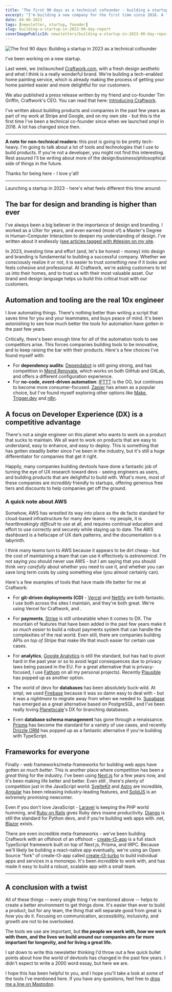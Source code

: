 ```yaml
---
title: 'The first 90 days as a technical cofounder - building a startup in 2023'
excerpt: "I'm building a new company for the first time since 2016. A lot has changed since then. Here's what feels different this time around."
date: 04-06-2023
tags: [newsletter, startup, founder]
slug: building-a-startup-in-2023-90-day-report
coverImagePublicId: newsletters/building-a-startup-in-2023-90-day-report/cover
---
```


<Image
  publicId="newsletters/building-a-startup-in-2023-90-day-report/cover"
  alt="The first 90 days: Building a startup in 2023 as a technical cofounder"
/>

I've been working on a new startup.

Last week, we (re)launched [Craftwork.com](https://craftwork.com), with a fresh design aesthetic and what I think is a really wonderful brand. We're building a tech-enabled home painting service, which is already making the process of getting your home painted easier and more delightful for our customers.

We also published a press release written by my friend and co-founder Tim Griffin, Craftwork's CEO. You can read that here: [Introducing Craftwork](https://craftwork.com/articles/introduction).

I've written about building products and companies in the past few years as part of my work at Stripe and Google, and on my own site - but this is the first time I've been a technical co-founder since when we launched smpl in 2016. A lot has changed since then.

---

**A note for non-technical readers:** this post is going to be pretty tech-heavy. I'm going to talk about a lot of tools and technologies that I use to build products. If you're not a developer, you might not find this interesting. Rest assured I'll be writing about more of the design/business/philosophical side of things in the future.

Thanks for being here - I love y'all!

---

Launching a startup in 2023 - here's what feels different this time around:

## The bar for design and branding is higher than ever

I've always been a big believer in the importance of design and branding. I worked as a UXer for years, and even earned (most of) a Master's Degree in Human-Computer Interaction to deepen my understanding of design. I've written about it endlessly ([see articles tagged with #design on my site](https://mikebifulco.com/tags/design).

In 2023, investing time and effort (and, let's be honest - money) into design and branding is fundamental to building a successful company. Whether we consciously realize it or not, it is easier to trust _something new_ if it looks and feels cohesive and professional. At Craftwork, we're asking customers to let us into their homes, and to trust us with their most valuable asset. Our brand and design language helps us build this critical trust with our customers.

## Automation and tooling are the real 10x engineer

I _love_ automating things. There's nothing better than writing a script that saves time for you and your teammates, and buys peace of mind. It's been astonishing to see how much better the tools for automation have gotten in the past few years.

Critically, there's been enough time for _all_ of the automation tools to see competitors arise. This forces companies building tools to be innovative, and to keep raising the bar with their products. Here's a few choices I've found myself with:

- For **dependency audits**: [Dependabot](https://mikebifulco.com/posts/i-have-to-tell-you-about-dependabot) is still going strong, and has competition in [Mend Renovate](https://www.mend.io/renovate/), which works on both GitHub and GitLab, and offers a different configuration experience.
- For **no-code, event-driven automation**: [IFTTT](https://ifttt.com/) is the OG, but continues to become more consumer-focused. [Zapier](https://zapier.com/) has arisen as a popular choice, but I've found myself exploring other options like [Make](https://www.make.com/en), [Trigger.dev](https://trigger.dev/) and [n8n](https://n8n.io/).

## A focus on Developer Experience (DX) is a competitive advantage

There's not a single engineer on this planet who wants to work on a product that sucks to maintain. We all want to work on products that are easy to understand, easy to enhance, and easy to deploy. This is something that has gotten steadily better since I've been in the industry, but it's still a huge differentiator for companies that get it right.

Happily, many companies building devtools have done a fantastic job of turning the eye of UX research toward devs - seeing engineers as users, and building products that are delightful to build with. What's more, most of these companies are _incredibly_ friendly to startups, offering generous free tiers and discounts to help companies get off the ground.

### A quick note about AWS

Somehow, AWS has wrestled its way into place as the de facto standard for cloud-based infrastructure for many dev teams - my people, it is _heartbreakingly difficult_ to use at all, and requires continual education and effort to use correctly and securely while staying up to date. The AWS dashboard is a hellscape of UX dark patterns, and the documentation is a labyrinth.

I think many teams turn to AWS because it appears to be dirt cheap - but the cost of maintaining a team that can use it effectively is _astronomical_. I'm not saying you should never use AWS - but I am saying that you should think _very carefully_ about whether you need to use it, and whether you can save long term costs by using something else (you almost certainly can).

Here's a few examples of tools that have made life better for me at Craftwork:

- For **git-driven deployments (CD)** - [Vercel](https://vercel.com) and [Netlify](https://netlify.com) are both fantastic. I use both across the sites I maintain, and they're both great. We're using Vercel for Craftwork, and .

- For **payments**, [Stripe](https://stripe.com/) is still unbeatable when it comes to DX. The mountain of features that have been added in the past few years make it _so much easier_ to build a robust payments system that can handle the complexities of the real world. Even still, there are companies building APIs _on top of Stripe_ that make life that much easier for certain use cases.

- For **analytics**, [Google Analytics](https://analytics.google.com) is still the standard, but has had to pivot hard in the past year or so to avoid legal consequences due to privacy laws being passed in the EU. For a great alternative that is privacy-focused, I use [Fathom](https://usefathom.com/ref/DPSSYB) on all my personal projects). Recently [Plausible](https://plausible.io/) has popped up as another option.

- The world of devx for **databases** has been absolutely buck-wild. At smpl, we used [Firebase](https://firebase.google.com/) because it was so damn easy to deal with - but it was a _nightmare_ to migrate away from when we needed to. [Supabase](https://supabase.io/) has emerged as a great alternative based on PostgreSQL, and I've been really loving [Planetscale](https://planetscale.com/)'s DX for branching databases.

- Even **database schema management** has gone through a renaissance. [Prisma](https://www.prisma.io/) has become the standard for a variety of use cases, and recently [Drizzle ORM](https://github.com/drizzle-team/drizzle-orm) has popped up as a fantastic alternative if you're building with TypeScript.

## Frameworks for everyone

Finally - web frameworks/meta-frameworks for building web apps have gotten _so much better_. This is another place where competition has been a _great_ thing for the industry. I've been using [Next.js](https://nextjs.org/) for a few years now, and it's been making life better and better. Even still , there's plenty of competition just in the JavaScript world: [SvelteKit](https://kit.svelte.dev/) and [Astro](https://astro.build/blog/introducing-astro/) are incredible, [Angular](https://angular.io/) has been releasing industry-leading features, and [SolidJS](https://www.solidjs.com/) is an extremely promising newcomer.

Even if you don't love JavaScript - [Laravel](https://laravel.com/) is keeping the PHP world humming, and [Ruby on Rails](https://rubyonrails.org/) gives Ruby devs insane productivity. [Django](https://www.djangoproject.com/) is still the standard for Python devs, and if you're building web apps with .net, [Blazor](https://dotnet.microsoft.com/en-us/apps/aspnet/web-apps/blazor) exists.

There are even incredible meta-frameworks - we've been building Craftwork with an offshoot of an offshoot - [create-t3-app](https://create.t3.gg/) is a full stack TypeScript framework built on top of Next.js, Prisma, and tRPC. Because we'll likely be building a react-native app eventually, we're using an Open Source "fork" of create-t3-app called [create-t3-turbo](https://github.com/t3-oss/create-t3-turbo) to build individual apps and services in a monorepo. It's been _incredible_ to work with, and has made it easy to build a robust, scalable app with a small team.

---

## A conclusion with a twist

All of these things -- every single thing I've mentioned above -- helps to create a better environment to get things done. It's easier than ever to build a product, but for any team, the thing that will separate good from great is _how_ you do it. Focusing on communication, accessibility, inclusivity, and growth are not to be overlooked.

The tools we use are important, but **the people we work with, _how_ we work with them, and the lives we build around our companies are far more important for longevity, and for living a great life.**

I sat down to write this newsletter thinking I'd throw out a few quick bullet points about how the world of devtools has changed in the past few years. I didn't expect to write a 2000 word essay, but here we are.

I hope this has been helpful to you, and I hope you'll take a look at some of the tools I've mentioned here. If you have any questions, feel free to [drop me a line on Mastodon](https://hachyderm.io/@irreverentmike).
